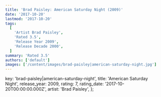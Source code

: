 ```yaml
---
title: 'Brad Paisley: American Saturday Night (2009)'
date: '2017-10-20'
lastmod: '2017-10-20'
tags:
  [
    'Artist Brad Paisley',
    'Rated 3.5',
    'Release Year 2009',
    'Release Decade 2000',
  ]
summary: 'Rated 3.5'
authors: ['default']
images: ['/content/images/brad-paisley|american-saturday-night.jpg']
---
```


  key: 'brad-paisley|american-saturday-night',
  title: 'American Saturday Night',
  release_year: 2009,
  rating: 7,
  rating_date: '2017-10-20T00:00:00.000Z',
  artist: 'Brad Paisley',
};

<MusicRating data={data} />
